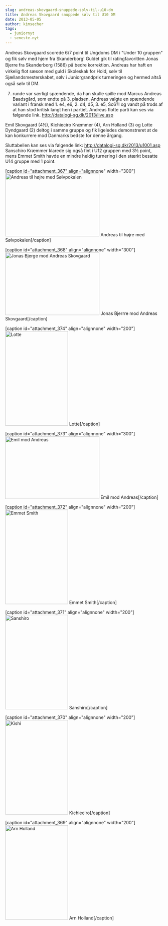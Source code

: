 ```yaml
---
slug: andreas-skovgaard-snuppede-solv-til-u10-dm
title: Andreas Skovgaard snuppede sølv til U10 DM
date: 2013-05-05
author: kimsecher
tags:
  - juniornyt
  - seneste-nyt
---
```

<span style="line-height: 1.4em;">Andreas Skovgaard scorede 6/7 point til Ungdoms DM i "Under 10 gruppen" og fik sølv med hjem fra Skanderborg! Guldet gik til ratingfavoritten Jonas Bjerre fra Skanderborg (1586) på bedre korrektion. Andreas har haft en virkelig flot sæson med guld i Skoleskak for Hold, sølv til Sjællandsmesterskabet, sølv i Juniorgrandprix turneringen og hermed altså også sølv til DM.

7. runde var særligt spændende, da han skulle spille mod Marcus Andreas Baadsgård, som endte på 3. pladsen. Andreas valgte en spændende variant i fransk med 1. e4, e6, 2. d4, d5, 3. e5, Sc6?! og vandt på trods af at han stod kritisk langt hen i partiet. Andreas flotte parti kan ses via følgende link. http://datalogi-sg.dk/2013/live.asp

Emil Skovgaard (4½), Kichieciro Kræmmer (4), Arn Holland (3) og Lotte Dyndgaard (2) deltog i samme gruppe og fik ligeledes demonstreret at de kan konkurrere mod Danmarks bedste for denne årgang.

Sluttabellen kan ses via følgende link: http://datalogi-sg.dk/2013/u1001.asp
Sanschiro Kræmmer klarede sig også fint i U12 gruppen med 3½ point, mens Emmet Smith havde en mindre heldig turnering i den stærkt besatte U14 gruppe med 1 point.

[caption id="attachment_367" align="alignnone" width="300"]<a href="https://nbskak.dk/wp-content/uploads/2013/05/sølv-til-DM.jpg"><img className="size-medium wp-image-367" alt="Andreas til højre med Sølvpokalen" src="https://nbskak.dk/wp-content/uploads/2013/05/sølv-til-DM-300x199.jpg" width="300" height="199" /></a> Andreas til højre med Sølvpokalen[/caption]

[caption id="attachment_368" align="alignnone" width="300"]<a href="https://nbskak.dk/wp-content/uploads/2013/05/Jonas-Bjerge-mod-Andreas-Skovgaard.jpg"><img className="size-medium wp-image-368" alt="Jonas Bjerge mod Andreas Skovgaard" src="https://nbskak.dk/wp-content/uploads/2013/05/Jonas-Bjerge-mod-Andreas-Skovgaard-300x199.jpg" width="300" height="199" /></a> Jonas Bjerrre mod Andreas Skovgaard[/caption]

[caption id="attachment_374" align="alignnone" width="200"]<a href="https://nbskak.dk/wp-content/uploads/2013/05/Lotte2.jpg"><img className="size-medium wp-image-374" alt="Lotte" src="https://nbskak.dk/wp-content/uploads/2013/05/Lotte2-200x300.jpg" width="200" height="300" /></a> Lotte[/caption]

[caption id="attachment_373" align="alignnone" width="300"]<a href="https://nbskak.dk/wp-content/uploads/2013/05/Emil-mod-Andreas.jpg"><img className="size-medium wp-image-373" alt="Emil mod Andreas" src="https://nbskak.dk/wp-content/uploads/2013/05/Emil-mod-Andreas-300x199.jpg" width="300" height="199" /></a> Emil mod Andreas[/caption]

[caption id="attachment_372" align="alignnone" width="200"]<a href="https://nbskak.dk/wp-content/uploads/2013/05/Emmet-Smith.jpg"><img className="size-medium wp-image-372" alt="Emmet Smith" src="https://nbskak.dk/wp-content/uploads/2013/05/Emmet-Smith-200x300.jpg" width="200" height="300" /></a> Emmet Smith[/caption]

[caption id="attachment_371" align="alignnone" width="200"]<a href="https://nbskak.dk/wp-content/uploads/2013/05/Sanshiro.jpg"><img className="size-medium wp-image-371" alt="Sanshiro" src="https://nbskak.dk/wp-content/uploads/2013/05/Sanshiro-200x300.jpg" width="200" height="300" /></a> Sanshiro[/caption]

[caption id="attachment_370" align="alignnone" width="200"]<a href="https://nbskak.dk/wp-content/uploads/2013/05/Kishiro.jpg"><img className="size-medium wp-image-370" alt="Kishi" src="https://nbskak.dk/wp-content/uploads/2013/05/Kishiro-200x300.jpg" width="200" height="300" /></a> Kichieciro[/caption]

[caption id="attachment_369" align="alignnone" width="200"]<a href="https://nbskak.dk/wp-content/uploads/2013/05/Arn-Holland.jpg"><img className="size-medium wp-image-369" alt="Arn Holland" src="https://nbskak.dk/wp-content/uploads/2013/05/Arn-Holland-200x300.jpg" width="200" height="300" /></a> Arn Holland[/caption]
